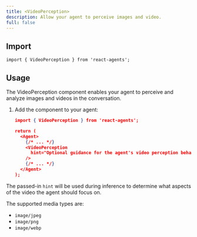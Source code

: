 ```yaml
---
title: <VideoPerception>
description: Allow your agent to perceive images and video.
full: false
---
```


## Import

```tsx
import { VideoPerception } from 'react-agents';
```

## Usage

The VideoPerception component enables your agent to perceive and analyze images and videos in the conversation.

1. Add the component to your agent:
   ```json
   import { VideoPerception } from 'react-agents';

   return (
     <Agent>
       {/* ... */}
       <VideoPerception
         hint="Optional guidance for the agent's video perception behavior"
       />
       {/* ... */}
     </Agent>
   );
   ```

The passed-in `hint` will be used during inference to determine what aspects of the video the agent should focus on.

The supported media types are:
  - `image/jpeg`
  - `image/png`
  - `image/webp`